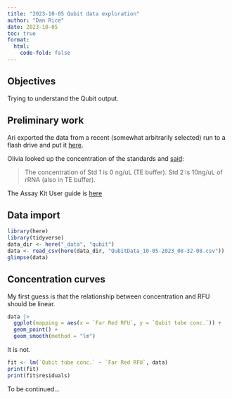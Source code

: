 ```yaml
---
title: "2023-10-05 Qubit data exploration"
author: "Dan Rice"
date: 2023-10-05
toc: true
format:
  html:
    code-fold: false
---
```

## Objectives

Trying to understand the Qubit output.

## Preliminary work

Ari exported the data from a recent (somewhat arbitrarily selected) run to a flash drive and put it [here](https://drive.google.com/drive/folders/1Qr_XHXNTNR1z33_XhSoinrYK7o-wdVdT?usp=drive_link).

Olivia looked up the concentration of the standards and [said](https://twist.com/a/197793/ch/591292/t/5608437/c/86173146):

> The concentration of Std 1 is 0 ng/uL (TE buffer). Std 2 is 10ng/uL of rRNA (also in TE buffer).

The Assay Kit User guide is [here](https://assets.fishersci.com/TFS-Assets/LSG/manuals/Qubit_RNA_HS_Assay_UG.pdf)

## Data import

```r
library(here)
library(tidyverse)
data_dir <- here("_data", "qubit")
data <- read_csv(here(data_dir, "QubitData_10-05-2023_08-32-08.csv"))
glimpse(data)
```

## Concentration curves

My first guess is that the relationship between concentration and RFU should be linear.

```r
data |>
  ggplot(mapping = aes(x = `Far Red RFU`, y = `Qubit tube conc.`)) +
  geom_point() +
  geom_smooth(method = "lm")
```

It is not.

```r
fit <- lm(`Qubit tube conc.` ~ `Far Red RFU`, data)
print(fit)
print(fit$residuals)
```

To be continued...
